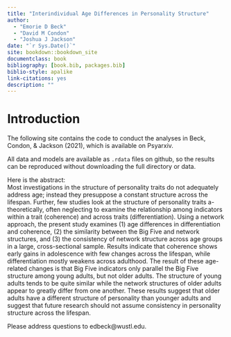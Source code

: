```yaml
--- 
title: "Interindividual Age Differences in Personality Structure"
author: 
  - "Emorie D Beck"
  - "David M Condon"
  - "Joshua J Jackson"
date: "`r Sys.Date()`"
site: bookdown::bookdown_site
documentclass: book
bibliography: [book.bib, packages.bib]
biblio-style: apalike
link-citations: yes
description: ""
---
```


# Introduction  
The following site contains the code to conduct the analyses in Beck, Condon, \& Jackson (2021), which is available on Psyarxiv. 

All data and models are available as `.rdata` files on github, so the results can be reproduced without downloading the full directory or data. 

Here is the abstract:  
Most investigations in the structure of personality traits do not adequately address age; instead they presuppose a constant structure across the lifespan. Further, few studies look at the structure of personality traits a-theoretically, often neglecting to examine the relationship among indicators within a trait (coherence) and across traits (differentiation). Using a network approach, the present study examines (1) age differences in differentiation and coherence, (2) the similarity between the Big Five and network structures, and (3) the consistency of network structure across age groups in a large, cross-sectional sample. Results indicate that coherence shows early gains in adolescence with few changes across the lifespan, while differentiation mostly weakens across adulthood. The result of these age-related changes is that Big Five indicators only parallel the Big Five structure among young adults, but not older adults. The structure of young adults tends to be quite similar while the network structures of older adults appear to greatly differ from one another. These results suggest that older adults have a different structure of personality than younger adults and suggest that future research should not assume consistency in personality structure across the lifespan.  

Please address questions to edbeck@wustl.edu.